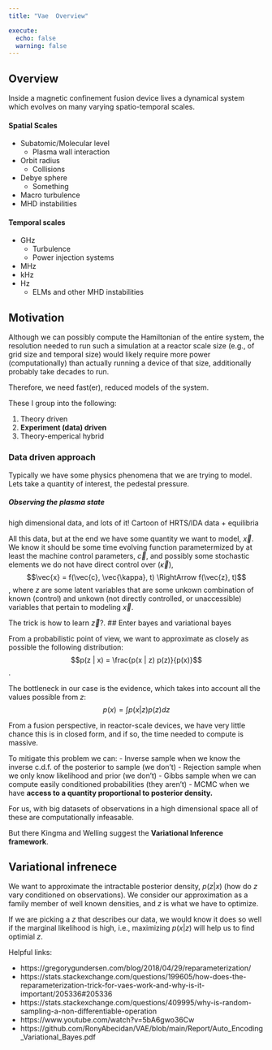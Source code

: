 ```yaml
---
title: "Vae  Overview"

execute: 
  echo: false
  warning: false
---
```


## Overview 

Inside a magnetic confinement fusion device lives a dynamical system which evolves on many varying spatio-temporal scales. 

#### Spatial Scales
- Subatomic/Molecular level
  - Plasma wall interaction 
- Orbit radius 
  - Collisions
- Debye sphere
  - Something 
- Macro turbulence 
- MHD instabilities 

#### Temporal scales 

- GHz
  - Turbulence
  - Power injection systems 
- MHz 
- kHz 
- Hz
  - ELMs and other MHD instabilities 

## Motivation 

Although we can possibly compute the Hamiltonian of the entire system, the resolution needed to run such a simulation at a reactor scale size (e.g., of grid size and temporal size) would likely require more power (computationally) than actually running a device of that size, additionally probably take decades to run. 

Therefore, we need fast(er), reduced models of the system. 

These I group into the following: 

1. Theory driven  
2. **Experiment (data) driven**
3. Theory-emperical hybrid 

### Data driven approach 

Typically we have some physics phenomena that we are trying to model. 
Lets take a quantity of interest, the pedestal pressure. 

##### Observing the plasma state 

high dimensional data, and lots of it! 
Cartoon of HRTS/IDA data + equilibria 


All this data, but at the end we have some quantity we want to model, $\vec{x}$. We know it should be some time evolving function parametermized by at least the machine control parameters, $\vec{c}$, and possibly some stochastic elements we do not have direct control over ($\vec{\kappa}$),  $$\vec{x} = f(\vec{c}, \vec{\kappa}, t) \RightArrow f(\vec{z}, t)$$, where $z$ are some latent variables that are some unkown combination of known (control) and unkown (not directly controlled, or unaccessible) variables that pertain to modeling $\vec{x}$.   

The trick is how to learn $\vec{z}$?. 
## Enter bayes and variational bayes  

From a probabilistic point of view, we want to approximate as closely as possible the following distribution: $$p(z | x) = \frac{p(x | z) p(z)}{p(x)}$$.

The bottleneck in our case is the evidence, which takes into account all the values possible from $z$: 
$$p(x) = \int p(x|z)p(z)dz$$

From a fusion perspective, in reactor-scale devices, we have very little chance this is in closed form, and if so, the time needed to compute is massive. 

To mitigate this problem we can: 
- Inverse sample when we know the inverse c.d.f. of the posterior to sample (we don't)
- Rejection sample when we only know likelihood and prior (we don't)
- Gibbs sample when we can compute easily conditioned probabilities (they aren't)
- MCMC when we have **access to a quantity proportional to posterior density.**

For us, with big datasets of observations in a high dimensional space all of these are computationally infeasable. 

But there Kingma and Welling suggest the **Variational Inference framework**. 

## Variational infrenece

We want to approximate the intractable posterior density, $p(z |x)$ (how do $z$ vary conditioned on observations). We consider our approximation as a family member of well known densities, and $z$ is what we have to optimize. 

If we are picking a $z$ that describes our data, we would know it does so well if the marginal likelihood is high, i.e., maximizing $p(x |z)$ will help us to find optimial $z$. 



Helpful links: 

- https://gregorygundersen.com/blog/2018/04/29/reparameterization/
- https://stats.stackexchange.com/questions/199605/how-does-the-reparameterization-trick-for-vaes-work-and-why-is-it-important/205336#205336
- https://stats.stackexchange.com/questions/409995/why-is-random-sampling-a-non-differentiable-operation
- https://www.youtube.com/watch?v=5bA6gwo36Cw
- https://github.com/RonyAbecidan/VAE/blob/main/Report/Auto_Encoding_Variational_Bayes.pdf